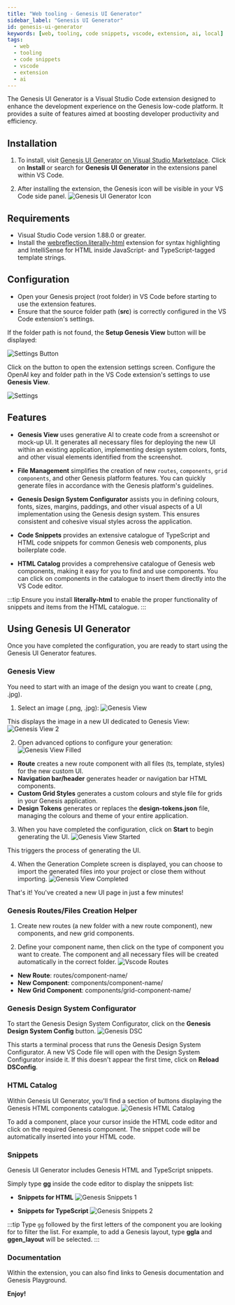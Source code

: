 ```yaml
---
title: "Web tooling - Genesis UI Generator"
sidebar_label: "Genesis UI Generator"
id: genesis-ui-generator
keywords: [web, tooling, code snippets, vscode, extension, ai, local]
tags:
  - web
  - tooling
  - code snippets
  - vscode
  - extension
  - ai
---
```


The Genesis UI Generator is a Visual Studio Code extension designed to enhance the development experience on the Genesis low-code platform. It provides a suite of features aimed at boosting developer productivity and efficiency.

## Installation

1. To install, visit [Genesis UI Generator on Visual Studio Marketplace](https://marketplace.visualstudio.com/items?itemName=GenesisGlobal.genesis-ui-generator). Click on **Install** or search for **Genesis UI Generator** in the extensions panel within VS Code.

2. After installing the extension, the Genesis icon will be visible in your VS Code side panel.
   ![Genesis UI Generator Icon](/img/vscode-extension/icon-extension.png)

## Requirements

- Visual Studio Code version 1.88.0 or greater.
- Install the [webreflection.literally-html](https://marketplace.visualstudio.com/items?itemName=webreflection.literally-html) extension for syntax highlighting and IntelliSense for HTML inside JavaScript- and TypeScript-tagged template strings. 

## Configuration

- Open your Genesis project (root folder) in VS Code before starting to use the extension features.
- Ensure that the source folder path (**src**) is correctly configured in the VS Code extension's settings.

If the folder path is not found, the **Setup Genesis View** button will be displayed:

  ![Settings Button](/img/vscode-extension/settings-button.png)

Click on the button to open the extension settings screen. Configure the OpenAI key and folder path in the VS Code extension's settings to use **Genesis View**.

![Settings](/img/vscode-extension/settings.png)

## Features

- **Genesis View** uses generative AI to create code from a screenshot or mock-up UI. It generates all necessary files for deploying the new UI within an existing application, implementing design system colors, fonts, and other visual elements identified from the screenshot.

- **File Management** simplifies the creation of new `routes`, `components`, `grid components`, and other Genesis platform features. You can quickly generate files in accordance with the Genesis platform's guidelines.

- **Genesis Design System Configurator** assists you in defining colours, fonts, sizes, margins, paddings, and other visual aspects of a UI implementation using the Genesis design system. This ensures consistent and cohesive visual styles across the application.

- **Code Snippets** provides an extensive catalogue of TypeScript and HTML code snippets for common Genesis web components, plus boilerplate code.

- **HTML Catalog** provides a comprehensive catalogue of Genesis web components, making it easy for you to find and use components. You can click on components in the catalogue to insert them directly into the VS Code editor.

:::tip
Ensure you install **literally-html** to enable the proper functionality of snippets and items from the HTML catalogue.
:::

## Using Genesis UI Generator

Once you have completed the configuration, you are ready to start using the Genesis UI Generator features.

### Genesis View
You need to start with an image of the design you want to create (.png, .jpg).

1. Select an image (.png, .jpg):
![Genesis View](/img/vscode-extension/genesis-view-1.png)

This displays the image in a new UI dedicated to Genesis View:
![Genesis View 2](/img/vscode-extension/genesis-view-2.png)

2. Open advanced options to configure your generation:
![Genesis View Filled](/img/vscode-extension/genesis-view-filled.png)

- **Route** creates a new route component with all files (ts, template, styles) for the new custom UI.
- **Navigation bar/header** generates header or navigation bar HTML components.
- **Custom Grid Styles** generates a custom colours and style file for grids in your Genesis application.
- **Design Tokens** generates or replaces the **design-tokens.json** file, managing the colours and theme of your entire application.

3. When you have completed the configuration, click on **Start** to begin generating the UI.
![Genesis View Started](/img/vscode-extension/genesis-view-started.png)

This triggers the process of generating the UI.

4. When the Generation Complete screen is displayed, you can choose to import the generated files into your project or close them without importing.
![Genesis View Completed](/img/vscode-extension/genesis-view-completed.png)

That's it! You've created a new UI page in just a few minutes!

### Genesis Routes/Files Creation Helper

1. Create new routes (a new folder with a new route component), new components, and new grid components.

2. Define your component name, then click on the type of component you want to create. The component and all necessary files will be created automatically in the correct folder.
![Vscode Routes](/img/vscode-extension/vscode-routes.png)

- **New Route**: routes/component-name/
- **New Component**: components/component-name/
- **New Grid Component**: components/grid-component-name/

### Genesis Design System Configurator

To start the Genesis Design System Configurator, click on the **Genesis Design System Config** button.
![Genesis DSC](/img/vscode-extension/design-system-1.png)

This starts a terminal process that runs the Genesis Design System Configurator. A new VS Code file will open with the Design System Configurator inside it. If this doesn't appear the first time, click on **Reload DSConfig**.

### HTML Catalog

Within Genesis UI Generator, you'll find a section of buttons displaying the Genesis HTML components catalogue.
![Genesis HTML Catalog](/img/vscode-extension/ui-components.png)

To add a component, place your cursor inside the HTML code editor and click on the required Genesis component. The snippet code will be automatically inserted into your HTML code.

### Snippets

Genesis UI Generator includes Genesis HTML and TypeScript snippets.

Simply type **gg** inside the code editor to display the snippets list:

- **Snippets for HTML**
  ![Genesis Snippets 1](/img/vscode-extension/snippets-1.png)

- **Snippets for TypeScript**
  ![Genesis Snippets 2](/img/vscode-extension/snippets-2.png)

:::tip
Type `gg` followed by the first letters of the component you are looking for to filter the list. For example, to add a Genesis layout, type **ggla** and **ggen_layout** will be selected.
:::

### Documentation

Within the extension, you can also find links to Genesis documentation and Genesis Playground.

**Enjoy!**
